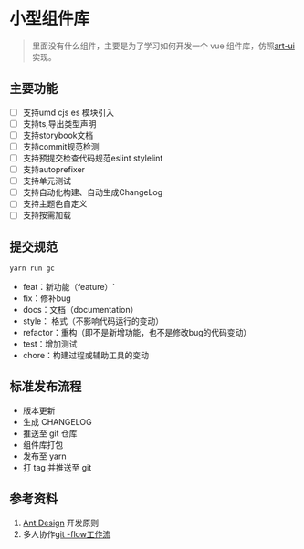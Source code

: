<Meta title="文档|介绍" />

# 小型组件库

> 里面没有什么组件，主要是为了学习如何开发一个 vue 组件库，仿照[art-ui](https://github.com/art-design-ui/art-ui)实现。

## 主要功能

- [ ] 支持umd cjs es 模块引入
- [ ] 支持ts,导出类型声明
- [ ] 支持storybook文档
- [ ] 支持commit规范检测
- [ ] 支持预提交检查代码规范eslint stylelint
- [ ] 支持autoprefixer
- [ ] 支持单元测试
- [ ] 支持自动化构建、自动生成ChangeLog
- [ ] 支持主题色自定义
- [ ] 支持按需加载

## 提交规范

```javascript
yarn run gc
```

- feat：新功能（feature）`
- fix：修补bug
- docs：文档（documentation）
- style： 格式（不影响代码运行的变动）
- refactor：重构（即不是新增功能，也不是修改bug的代码变动）
- test：增加测试
- chore：构建过程或辅助工具的变动

## 标准发布流程

- 版本更新
- 生成 CHANGELOG
- 推送至 git 仓库
- 组件库打包
- 发布至 yarn
- 打 tag 并推送至 git

## 参考资料

1. [Ant Design](https://ant.design/docs/spec/proximity-cn) 开发原则
2. 多人协作[git -flow工作流](https://www.git-tower.com/learn/git/ebook/cn/command-line/advanced-topics/git-flow)

